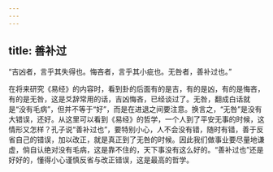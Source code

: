 ```yaml
---
---
---
```

title: 善补过
---




“吉凶者，言乎其失得也。悔吝者，言乎其小疵也。无咎者，善补过也。”

在将来研究《易经》的内容时，看到卦的后面有的是吉，有的是凶，有的是悔吝，有的是无咎，这是爻辞常用的话，吉凶悔吝，已经谈过了。无咎，翻成白话就是“没有毛病”，但并不等于“好”，而是在进退之间要注意。换言之，“无咎”是没有大错误，还好。从这里可以看到《易经》的哲学，一个人到了平安无事的时候，这情形又怎样？孔子说“善补过也”，要特别小心，人不会没有错，随时有错，善于反省自己的错误，加以改正，就是真正到了无咎的时候。因此我们做事业要尽量地谦虚，倘自认绝对没有毛病，这是靠不住的，天下事没有这么好的。“善补过也”还是好好的，懂得小心谨慎反省与改正错误，这是最高的哲学。